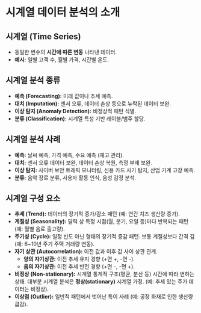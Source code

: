 # 시계열 데이터 분석의 소개

## 시계열 (Time Series)

*   동일한 변수의 **시간에 따른 변동** 나타낸 데이터.
*   **예시:** 일별 고객 수, 월별 가격, 시간별 온도.

## 시계열 분석 종류

*   **예측 (Forecasting):** 미래 값이나 추세 예측.
*   **대치 (Imputation):** 센서 오류, 데이터 손상 등으로 누락된 데이터 보완.
*   **이상 탐지 (Anomaly Detection):** 비정상적 패턴 식별.
*   **분류 (Classification):** 시계열 특성 기반 레이블/범주 할당.

## 시계열 분석 사례

*   **예측:** 날씨 예측, 가격 예측, 수요 예측 (재고 관리).
*   **대치:** 센서 오류 데이터 보완, 데이터 손상 복원, 측정 부재 보완.
*   **이상 탐지:** 사이버 보안 트래픽 모니터링, 신용 카드 사기 탐지, 산업 기계 고장 예측.
*   **분류:** 음악 장르 분류, 사용자 활동 인식, 음성 감정 분석.

## 시계열 구성 요소

*   **추세 (Trend):** 데이터의 장기적 증가/감소 패턴 (예: 연간 치즈 생산량 증가).
*   **계절성 (Seasonality):** 달력 상 특정 시점(월, 분기, 요일 등)마다 반복되는 패턴 (예: 월별 음료 출고량).
*   **주기성 (Cycle):** 일정 빈도 아닌 형태의 장기적 증감 패턴. 보통 계절성보다 간격 김 (예: 6~10년 주기 주택 거래량 변동).
*   **자기 상관 (Autocorrelation):** 이전 값과 이후 값 사이 상관 관계.
    *   **양의 자기상관:** 이전 추세 유지 경향 (+면 +, -면 -).
    *   **음의 자기상관:** 이전 추세 반전 경향 (+면 -, -면 +).
*   **비정상 (Non-stationary):** 시계열 통계적 구조(평균, 분산 등) 시간에 따라 변하는 상태. 대부분 시계열 분석은 **정상(stationary)** 시계열 가정. (예: 추세 있는 주가 데이터는 비정상).
*   **이상점 (Outlier):** 일반적 패턴에서 벗어난 특이 사례 (예: 공장 화재로 인한 생산량 급감).
